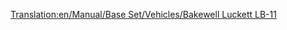[[Translation:en/Manual/Base Set/Vehicles/Bakewell Luckett LB-11]]

{{fr/Avion|Nom=Bakewell Luckett LB-11
|Image=[[File:en/McDonnellDouglasMD-11.png|Bakewell Luckett LB-11]]
|Coût=40 515 (81 030)
|Vitesse=947 km/h (592 MPH)
|Entretien=5 343 (10 686)
|Conception=1990
|Vie=25
|Capacité=230 passagers & 25 sacs de courrier
|Description=Un avion de ligne standard, préférant les grands aéroports.
|Réalité=[https://www.wikipedia.org/wiki/fr:McDonnell Douglas MD-11 McDonnell Douglas MD-11]
}}